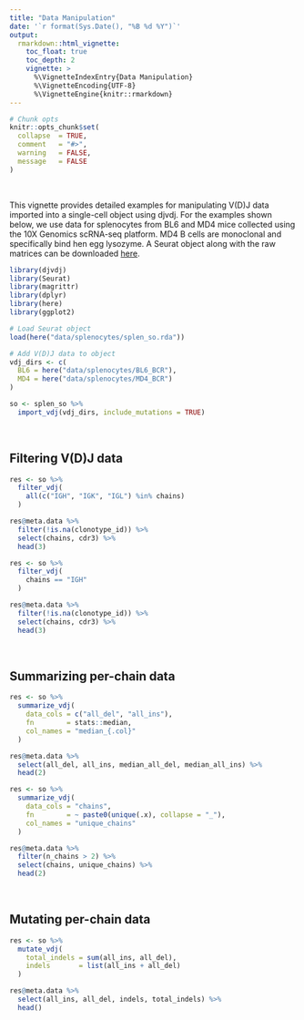 ```yaml
---
title: "Data Manipulation"
date: '`r format(Sys.Date(), "%B %d %Y")`'
output:
  rmarkdown::html_vignette:
    toc_float: true
    toc_depth: 2
    vignette: >
      %\VignetteIndexEntry{Data Manipulation}
      %\VignetteEncoding{UTF-8}
      %\VignetteEngine{knitr::rmarkdown}
---
```


```r
# Chunk opts
knitr::opts_chunk$set(
  collapse  = TRUE,
  comment   = "#>",
  warning   = FALSE,
  message   = FALSE
)
```

<br>

This vignette provides detailed examples for manipulating V(D)J data imported into a single-cell object using djvdj. For the examples shown below, we use data for splenocytes from BL6 and MD4 mice collected using the 10X Genomics scRNA-seq platform. MD4 B cells are monoclonal and specifically bind hen egg lysozyme. A Seurat object along with the raw matrices can be downloaded [here](https://djvdj-data.s3.us-west-2.amazonaws.com/splenocytes.zip).

```r
library(djvdj)
library(Seurat)
library(magrittr)
library(dplyr)
library(here)
library(ggplot2)

# Load Seurat object
load(here("data/splenocytes/splen_so.rda"))

# Add V(D)J data to object
vdj_dirs <- c(
  BL6 = here("data/splenocytes/BL6_BCR"),
  MD4 = here("data/splenocytes/MD4_BCR")
)

so <- splen_so %>%
  import_vdj(vdj_dirs, include_mutations = TRUE)
```

<br>

## Filtering V(D)J data

```r
res <- so %>%
  filter_vdj(
    all(c("IGH", "IGK", "IGL") %in% chains)
  )

res@meta.data %>%
  filter(!is.na(clonotype_id)) %>%
  select(chains, cdr3) %>%
  head(3)
```

```r
res <- so %>%
  filter_vdj(
    chains == "IGH"
  )

res@meta.data %>%
  filter(!is.na(clonotype_id)) %>%
  select(chains, cdr3) %>%
  head(3)
```

<br>

## Summarizing per-chain data

```r
res <- so %>%
  summarize_vdj(
    data_cols = c("all_del", "all_ins"),
    fn        = stats::median,
    col_names = "median_{.col}"
  )

res@meta.data %>%
  select(all_del, all_ins, median_all_del, median_all_ins) %>%
  head(2)
```

```r
res <- so %>%
  summarize_vdj(
    data_cols = "chains",
    fn        = ~ paste0(unique(.x), collapse = "_"),
    col_names = "unique_chains"
  )

res@meta.data %>%
  filter(n_chains > 2) %>%
  select(chains, unique_chains) %>%
  head(2)
```

<br>

## Mutating per-chain data

```r
res <- so %>%
  mutate_vdj(
    total_indels = sum(all_ins, all_del),
    indels       = list(all_ins + all_del)
  )

res@meta.data %>%
  select(all_ins, all_del, indels, total_indels) %>%
  head()
```







